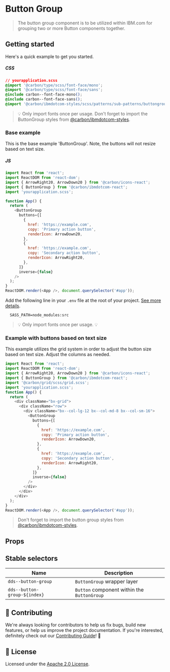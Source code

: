 
# Button Group

> The button group component is to be utilized within IBM.com for grouping two
> or more Button components together.

## Getting started

Here's a quick example to get you started.

##### CSS

```css
// yourapplication.scss
@import '@carbon/type/scss/font-face/mono';
@import '@carbon/type/scss/font-face/sans';
@include carbon--font-face-mono();
@include carbon--font-face-sans();
@import '@carbon/ibmdotcom-styles/scss/patterns/sub-patterns/buttongroup/buttongroup';
```

> 💡 Only import fonts once per usage. Don't forget to import the ButtonGroup
> styles from
> [@carbon/ibmdotcom-styles](https://github.com/carbon-design-system/ibm-dotcom-library/blob/master/packages/styles).

### Base example

This is the base example 'ButtonGroup'. Note, the buttons will not resize based
on text size.

##### JS

```javascript
import React from 'react';
import ReactDOM from 'react-dom';
import { ArrowRight20, ArrowDown20 } from '@carbon/icons-react';
import { ButtonGroup } from '@carbon/ibmdotcom-react';
import 'yourapplication.scss';

function App() {
  return (
    <ButtonGroup
      buttons={[
        {
          href: 'https://example.com',
          copy: 'Primary action button',
          renderIcon: ArrowDown20,
        },
        {
          href: 'https://example.com',
          copy: 'Secondary action button',
          renderIcon: ArrowRight20,
        },
      ]}
      inverse={false}
    />
  );
}
ReactDOM.render(<App />, document.querySelector('#app'));
```

Add the following line in your `.env` file at the root of your project.
[See more details](https://github.com/carbon-design-system/ibm-dotcom-library/tree/master/packages/styles#usage).

```
  SASS_PATH=node_modules:src
```

> 💡 Only import fonts once per usage. 💡

### Example with buttons based on text size

This example utilizes the grid system in order to adjust the button size based
on text size. Adjust the columns as needed.

```javascript
import React from 'react';
import ReactDOM from 'react-dom';
import { ArrowRight20, ArrowDown20 } from '@carbon/icons-react';
import { ButtonGroup } from '@carbon/ibmdotcom-react';
import '@carbon/grid/scss/grid.scss';
import 'yourapplication.scss';
function App() {
  return (
    <div className="bx-grid">
      <div className="row">
        <div className="bx--col-lg-12 bx--col-md-8 bx--col-sm-16">
          <ButtonGroup
            buttons={[
              {
                href: 'https://example.com',
                copy: 'Primary action button',
                renderIcon: ArrowDown20,
              },
              {
                href: 'https://example.com',
                copy: 'Secondary action button',
                renderIcon: ArrowRight20,
              },
            ]}
            inverse={false}
          />
        </div>
      </div>
    </div>
  );
}
ReactDOM.render(<App />, document.querySelector('#app'));
```

> Don't forget to import the button group styles from
> [@carbon/ibmdotcom-styles](https://github.com/carbon-design-system/ibm-dotcom-library/blob/master/packages/styles).

## Props

<Props of={ButtonGroup} />

## Stable selectors

| Name                         | Description                                 |
| ---------------------------- | ------------------------------------------- |
| `dds--button-group`          | `ButtonGroup` wrapper layer                 |
| `dds--button-group-${index}` | `Button` component within the `ButtonGroup` |

## 🙌 Contributing

We're always looking for contributors to help us fix bugs, build new features,
or help us improve the project documentation. If you're interested, definitely
check out our
[Contributing Guide](https://github.com/carbon-design-system/ibm-dotcom-library/blob/master/.github/CONTRIBUTING.md)!
👀

## 📝 License

Licensed under the
[Apache 2.0 License](https://github.com/carbon-design-system/ibm-dotcom-library/blob/master/LICENSE).
